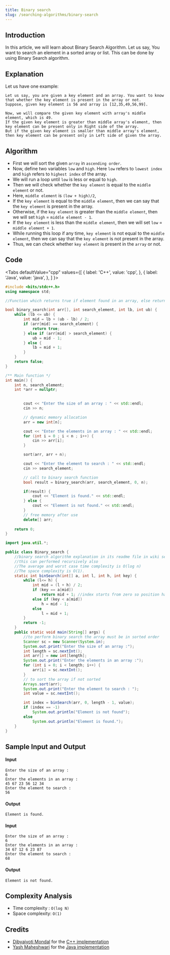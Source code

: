```yaml
---
title: Binary search
slug: /searching-algorithms/binary-search
---
```


## Introduction

In this article, we will learn about Binary Search Algorithm.
Let us say, You want to search an element in a sorted array or list. This can be done by using Binary Search algorithm.


## Explanation

Let us have one example:

```
Let us say, you are given a key element and an array. You want to know that whether the key element is present in the array or not.
Suppose, given key element is 56 and array is [12,35,49,56,99].

Now, we will compare the given key element with array's middle element, which is 49.
If the given key element is greater than middle array's element, then key element can be present only in Right side of the array.
But if the given key element is smaller than middle array's element, then key element can be present only in Left side of given the array.

```

## Algorithm

 - First we will sort the given `array` in `ascending order`.
 - Now, define two variables `low` and `high`. Here `low` refers to `lowest index` and `high` refers to `highest index` of the array.
 - We will run a loop until `low` is less or equal to `high`.
 - Then we will check whether the `key element` is equal to the `middle element` or not.
 - Here, `middle element` is `(low + high)/2`, 
 - If the `key element` is equal to the `middle element`, then we can say that the `key element` is present in the array.
 - Otherwise, if the `key element` is greater than the `middle element`, then we will set `high` = `middle element - 1`.
 - If the `key element` is less than the `middle element`, then we will set `low` = `middle element + 1`.
 - While running this loop if any time, `key element` is not equal to the `middle element`, then we can say that the `key element` is not present in the array.  
 - Thus, we can check whether `key element` is present in the `array` or not.


## Code


<Tabs
  defaultValue="cpp"
  values={[
    { label: 'C++', value: 'cpp', },
    { label: 'Java', value: 'java', },
  ]
}>

<TabItem value="cpp">

```cpp
#include <bits/stdc++.h>
using namespace std;

//Function which returns true if element found in an array, else returns false.

bool binary_search(int arr[], int search_element, int lb, int ub) {
    while (lb <= ub) {
        int mid = lb + (ub - lb) / 2;
        if (arr[mid] == search_element) {
            return true;
        } else if (arr[mid] > search_element) {
            ub = mid - 1;
        } else {
            lb = mid + 1;
        }
    }
    return false;
}

/** Main function */
int main() {
    int n, search_element;
    int *arr = nullptr;
   

        cout << "Enter the size of an array : " << std::endl;
        cin >> n;

        // dynamic memory allocation
        arr = new int[n];

        cout << "Enter the elements in an array : " << std::endl;
        for (int i = 0 ; i < n ; i++) {
            cin >> arr[i];
        }

        sort(arr, arr + n);

        cout << "Enter the element to search : " << std::endl;
        cin >> search_element;

        // call to binary search function
        bool result = binary_search(arr, search_element, 0, n);

        if(result) {
            cout << "Element is found." << std::endl;
        } else {
            cout << "Element is not found." << std::endl;
        }
        // free memory after use
        delete[] arr;
    
    return 0;
}
```

</TabItem>
<TabItem value="java">

```java
import java.util.*;

public class Binary_search {
	//binary search algorithm explanation in its readme file in wiki section
	//this can performed recursively also
	//The average and worst case time complexity is O(log n)
	//The space complexity is O(1).
	static int binSearch(int[] a, int l, int h, int key) {
		while (l<= h) {
			int mid = (l + h) / 2;
			if (key == a[mid])
				return mid + 1; //index starts from zero so position has to be incremented by one.
			else if (key < a[mid])
				h = mid - 1;
			else
				l = mid + 1;
		}
		return -1;
	}
	public static void main(String[] args) {
		//to perform binary search the array must be in sorted order
		Scanner sc = new Scanner(System.in);
		System.out.print("Enter the size of an array :");
		int length = sc.nextInt();
		int arr[] = new int[length];
		System.out.print("Enter the elements in an array :");
		for (int i = 0; i < length; i++) {
			arr[i] = sc.nextInt();
		}
		// to sort the array if not sorted
		Arrays.sort(arr);
		System.out.print("Enter the element to search : ");
		int value = sc.nextInt();

		int index = binSearch(arr, 0, length - 1, value);
		if (index == -1)
			System.out.println("Element is not found");
		else
			System.out.println("Element is found.");
	}
}
```

</TabItem>
</Tabs>

## Sample Input and Output

#### Input

```
Enter the size of an array :
6
Enter the elements in an array :
45 67 23 56 12 34
Enter the element to search :
56
```

#### Output

```
Element is found.
```

#### Input

```
Enter the size of an array :
6
Enter the elements in an array :
34 67 12 6 23 87
Enter the element to search :
68
```

#### Output

```
Element is not found.
```

## Complexity Analysis

  - Time complexity : `O(log N)`
  - Space complexity: `O(1)`

## Credits

  - [Dibyajyoti Mondal](https://github.com/djm-1) for the [C++ implementation](https://github.com/TesseractCoding/NeoAlgo/blob/master/C-Plus-Plus/search/Binary_Search.cpp)
  - [Yash Maheshwari](https://github.com/ymaheshwari1) for the [Java implementation](https://github.com/TesseractCoding/NeoAlgo/blob/master/Java/search/Binary_search.java)
